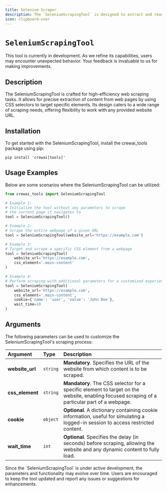 ```yaml
---
title: Selenium Scraper
description: The `SeleniumScrapingTool` is designed to extract and read the content of a specified website using Selenium.
icon: clipboard-user
---
```


# `SeleniumScrapingTool`

<Note>
    This tool is currently in development. As we refine its capabilities, users may encounter unexpected behavior. 
    Your feedback is invaluable to us for making improvements.
</Note>

## Description

The SeleniumScrapingTool is crafted for high-efficiency web scraping tasks. 
It allows for precise extraction of content from web pages by using CSS selectors to target specific elements. 
Its design caters to a wide range of scraping needs, offering flexibility to work with any provided website URL.

## Installation

To get started with the SeleniumScrapingTool, install the crewai_tools package using pip:

```shell
pip install 'crewai[tools]'
```

## Usage Examples

Below are some scenarios where the SeleniumScrapingTool can be utilized:

```python Code
from crewai_tools import SeleniumScrapingTool

# Example 1: 
# Initialize the tool without any parameters to scrape 
# the current page it navigates to
tool = SeleniumScrapingTool()

# Example 2: 
# Scrape the entire webpage of a given URL
tool = SeleniumScrapingTool(website_url='https://example.com')

# Example 3: 
# Target and scrape a specific CSS element from a webpage
tool = SeleniumScrapingTool(
    website_url='https://example.com',
    css_element='.main-content'
)

# Example 4: 
# Perform scraping with additional parameters for a customized experience
tool = SeleniumScrapingTool(
    website_url='https://example.com',
    css_element='.main-content',
    cookie={'name': 'user', 'value': 'John Doe'},
    wait_time=10
)
```

## Arguments

The following parameters can be used to customize the SeleniumScrapingTool's scraping process:

| Argument       | Type     | Description                                                                                                                         |
|:---------------|:---------|:-------------------------------------------------------------------------------------------------------------------------------------|
| **website_url**  | `string`   | **Mandatory**. Specifies the URL of the website from which content is to be scraped.                                                |
| **css_element**  | `string`   | **Mandatory**. The CSS selector for a specific element to target on the website, enabling focused scraping of a particular part of a webpage. |
| **cookie**       | `object`   | **Optional**. A dictionary containing cookie information, useful for simulating a logged-in session to access restricted content.    |
| **wait_time**    | `int`      | **Optional**. Specifies the delay (in seconds) before scraping, allowing the website and any dynamic content to fully load.          |


<Warning>
    Since the `SeleniumScrapingTool` is under active development, the parameters and functionality may evolve over time. 
    Users are encouraged to keep the tool updated and report any issues or suggestions for enhancements.
</Warning>
